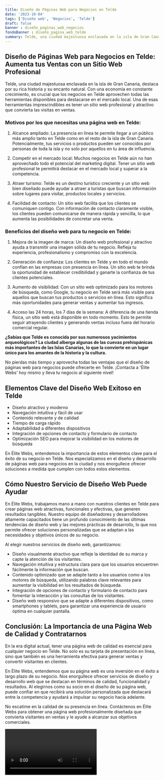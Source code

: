 ```yaml
---
title: Diseño de Páginas Web para Negocios en Telde
date: '2023-10-04'
tags: ['Diseño web', 'Negocios', 'Telde']
draft: false
banner : diseño_paginas_web_negocios
fondoBanner : diseño_pagina_web_telde
summary: Telde, una ciudad majestuosa enclavada en la isla de Gran Canaria, destaca por su rica historia y su encanto natural. Con una economía en constante crecimiento, es crucial que los negocios en Telde aprovechen todas las herramientas disponibles para destacarse en el mercado local. Una de esas herramientas imprescindibles es tener un sitio web profesional y atractivo que convierta las visitas en ventas.
---
```


## Diseño de Páginas Web para Negocios en Telde: Aumenta tus Ventas con un Sitio Web Profesional

Telde, una ciudad majestuosa enclavada en la isla de Gran Canaria, destaca por su rica historia y su encanto natural. Con una economía en constante crecimiento, es crucial que los negocios en Telde aprovechen todas las herramientas disponibles para destacarse en el mercado local. Una de esas herramientas imprescindibles es tener un sitio web profesional y atractivo que convierta las visitas en ventas.

### Motivos por los que necesitas una página web en Telde:

1. Alcance ampliado: La presencia en línea te permite llegar a un público más amplio tanto en Telde como en el resto de la isla de Gran Canaria. Potencialmente, tus servicios o productos pueden ser conocidos por personas de toda la isla y no solo por aquellos en tu área de influencia.

2. Competir en el mercado local: Muchos negocios en Telde aún no han aprovechado todo el potencial del marketing digital. Tener un sitio web profesional te permitirá destacar en el mercado local y superar a la competencia.

3. Atraer turismo: Telde es un destino turístico creciente y un sitio web bien diseñado puede ayudar a atraer a turistas que buscan información sobre lugares para visitar, productos locales y servicios.

4. Facilidad de contacto: Un sitio web facilita que los clientes se comuniquen contigo. Con información de contacto claramente visible, los clientes pueden comunicarse de manera rápida y sencilla, lo que aumenta las posibilidades de concretar una venta.

### Beneficios del diseño web para tu negocio en Telde:

1. Mejora de la imagen de marca: Un diseño web profesional y atractivo ayuda a transmitir una imagen sólida de tu negocio. Refleja tu experiencia, profesionalismo y compromiso con la excelencia.

2. Generación de confianza: Los clientes en Telde y en todo el mundo confían en las empresas con presencia en línea. Un sitio web te brinda la oportunidad de establecer credibilidad y ganarte la confianza de tus clientes potenciales.

3. Aumento de visibilidad: Con un sitio web optimizado para los motores de búsqueda, como Google, tu negocio en Telde será más visible para aquellos que buscan tus productos o servicios en línea. Esto significa más oportunidades para generar ventas y aumentar tus ingresos.

4. Acceso las 24 horas, los 7 días de la semana: A diferencia de una tienda física, un sitio web está disponible en todo momento. Esto te permite seguir atrayendo clientes y generando ventas incluso fuera del horario comercial regular.

**¿Sabías que Telde es conocida por sus numerosos yacimientos arqueológicos? La ciudad alberga algunas de las cuevas prehispánicas más importantes de las Islas Canarias, lo que la convierte en un lugar único para los amantes de la historia y la cultura.**

No pierdas más tiempo y aprovecha todas las ventajas que el diseño de páginas web para negocios puede ofrecerte en Telde. ¡Contacta a 'Élite Webs' hoy mismo y lleva tu negocio al siguiente nivel!

<GifSeo />

<Cta />

## Elementos Clave del Diseño Web Exitoso en Telde

- Diseño atractivo y moderno
- Navegación intuitiva y fácil de usar
- Contenido relevante y de calidad
- Tiempo de carga rápido
- Adaptabilidad a diferentes dispositivos
- Integración de opciones de contacto y formulario de contacto
- Optimización SEO para mejorar la visibilidad en los motores de búsqueda

En Élite Webs, entendemos la importancia de estos elementos clave para el éxito de su negocio en Telde. Nos especializamos en el diseño y desarrollo de páginas web para negocios en la ciudad y nos enorgullece ofrecer soluciones a medida que cumplen con todos estos elementos.

## Cómo Nuestro Servicio de Diseño Web Puede Ayudar

En Élite Webs, trabajamos mano a mano con nuestros clientes en Telde para crear páginas web atractivas, funcionales y efectivas, que generen resultados tangibles. Nuestro equipo de diseñadores y desarrolladores altamente capacitados tiene un profundo conocimiento de las últimas tendencias de diseño web y las mejores prácticas de desarrollo, lo que nos permite ofrecer soluciones personalizadas que se adaptan a las necesidades y objetivos únicos de su negocio.

Al elegir nuestros servicios de diseño web, garantizamos:

- Diseño visualmente atractivo que refleje la identidad de su marca y capte la atención de los visitantes.
- Navegación intuitiva y estructura clara para que los usuarios encuentren fácilmente la información que buscan.
- Contenido optimizado que se adapte tanto a los usuarios como a los motores de búsqueda, utilizando palabras clave relevantes para aumentar la visibilidad en los resultados de búsqueda.
- Integración de opciones de contacto y formulario de contacto para fomentar la interacción y las consultas de los visitantes.
- Diseño web responsivo que se adapte a diferentes dispositivos, como smartphones y tablets, para garantizar una experiencia de usuario óptima en cualquier pantalla.

## Conclusión: La Importancia de una Página Web de Calidad y Contratarnos

En la era digital actual, tener una página web de calidad es esencial para cualquier negocio en Telde. No solo es su tarjeta de presentación en línea, sino que también es una herramienta efectiva para generar ventas y convertir visitantes en clientes.

En Élite Webs, entendemos que su página web es una inversión en el éxito a largo plazo de su negocio. Nos enorgullece ofrecer servicios de diseño y desarrollo web que se destacan en términos de calidad, funcionalidad y resultados. Al elegirnos como su socio en el diseño de su página web, puede confiar en que recibirá una solución personalizada que destacará entre la competencia y ayudará a impulsar su negocio hacia adelante.

No escatime en la calidad de su presencia en línea. Contáctenos en Élite Webs para obtener una página web profesionalmente diseñada que convierta visitantes en ventas y le ayude a alcanzar sus objetivos comerciales.

<Video />

<CtaBot job='Negocios' city='Telde'/>

<Gmaps query='Telde+españa+maps' />